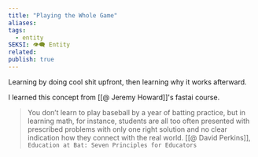 ```yaml
---
title: "Playing the Whole Game"
aliases: 
tags:
  - entity
SEKSI: 👁️‍🗨️ Entity
related:
publish: true
---
```

Learning by doing cool shit upfront, then learning why it works afterward.

I learned this concept from [[@ Jeremy Howard]]'s fastai course.

> You don’t learn to play baseball by a year of batting practice, but in learning math, for instance, students are all too often presented with prescribed problems with only one right solution and no clear indication how they connect with the real world.
> [[@ David Perkins]], `Education at Bat: Seven Principles for Educators`
